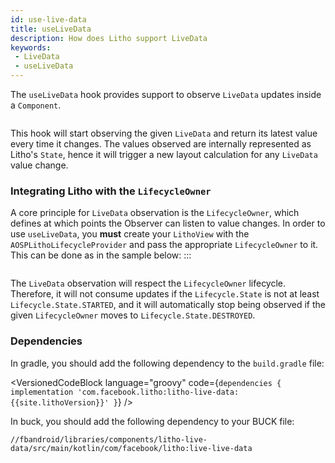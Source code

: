 ```yaml
---
id: use-live-data 
title: useLiveData 
description: How does Litho support LiveData
keywords:
 - LiveData
 - useLiveData
---
```



The `useLiveData` hook provides support to observe `LiveData` updates inside a `Component`.

```kotlin file=sample/src/main/java/com/facebook/samples/litho/kotlin/observability/UseLiveDataComponent.kt  start=start_example end=end_example
```

This hook will start observing the given `LiveData` and return its latest value every time it changes. The values observed are internally represented as Litho's `State`, hence it will trigger a  new layout calculation for any `LiveData` value change.

### Integrating Litho with the `LifecycleOwner`

A core principle for `LiveData` observation is the `LifecycleOwner`, which defines at which points the Observer can listen to value changes. In order to use `useLiveData`, you **must** create your `LithoView` with the `AOSPLithoLifecycleProvider` and  pass the appropriate `LifecycleOwner` to it. This can be done as in the sample below:
:::

```kotlin file=sample/src/main/java/com/facebook/samples/litho/kotlin/documentation/LithoViewCreationFragment.kt  start=start_example end=end_example
```


The `LiveData` observation will respect the `LifecycleOwner` lifecycle. Therefore, it will not  consume updates if the `Lifecycle.State` is not at least `Lifecycle.State.STARTED`, and it will
automatically stop being observed if the given `LifecycleOwner` moves to `Lifecycle.State.DESTROYED`.

### Dependencies

In gradle, you should add the following dependency to the `build.gradle` file:

<VersionedCodeBlock language="groovy" code={`
dependencies {
  implementation 'com.facebook.litho:litho-live-data:{{site.lithoVersion}}'
}
`} />

<FbInternalOnly>

In buck, you should add the following dependency to your BUCK file:

```buck
//fbandroid/libraries/components/litho-live-data/src/main/kotlin/com/facebook/litho:live-live-data
```
</FbInternalOnly>
